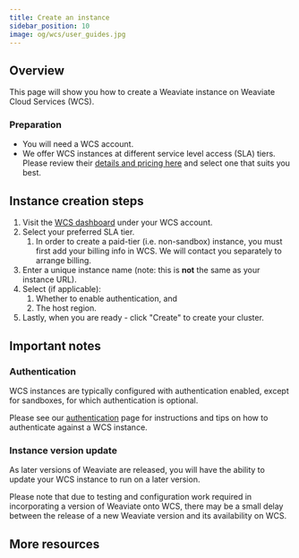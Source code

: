 ```yaml
---
title: Create an instance
sidebar_position: 10
image: og/wcs/user_guides.jpg
---
```


## Overview

This page will show you how to create a Weaviate instance on Weaviate Cloud Services (WCS).

### Preparation

- You will need a WCS account.
- We offer WCS instances at different service level access (SLA) tiers. Please review their [details and pricing here](/pricing) and select one that suits you best.

## Instance creation steps

1. Visit the [WCS dashboard](https://console.weaviate.cloud/dashboard) under your WCS account.
1. Select your preferred SLA tier.
    1. In order to create a paid-tier (i.e. non-sandbox) instance, you must first add your billing info in WCS. We will contact you separately to arrange billing.
1. Enter a unique instance name (note: this is **not** the same as your instance URL).
1. Select (if applicable):
    1. Whether to enable authentication, and
    1. The host region.
1. Lastly, when you are ready - click "Create" to create your cluster.

## Important notes

### Authentication

WCS instances are typically configured with authentication enabled, except for sandboxes, for which authentication is optional.

Please see our [authentication](./authentication.mdx) page for instructions and tips on how to authenticate against a WCS instance.

### Instance version update

As later versions of Weaviate are released, you will have the ability to update your WCS instance to run on a later version.

Please note that due to testing and configuration work required in incorporating a version of Weaviate onto WCS, there may be a small delay between the release of a new Weaviate version and its availability on WCS.

## More resources


<WCSDocsMoreResources />
